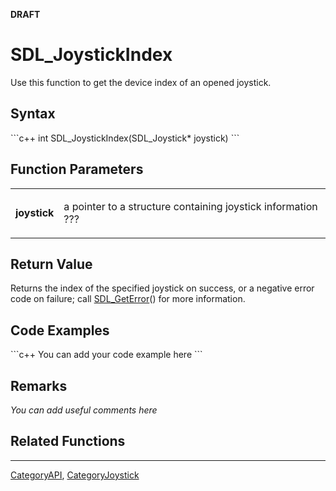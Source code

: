 <!-- pragma section-numbers off -->
<!-- pragma disable-camelcase -->
'''DRAFT'''

= SDL_JoystickIndex =
Use this function to get the device index of an opened joystick.


== Syntax ==
```c++
int SDL_JoystickIndex(SDL_Joystick* joystick)
```

== Function Parameters ==
{|
|'''joystick'''
|a pointer to a structure containing joystick information ???
|}

== Return Value ==
Returns the index of the specified joystick on success, or a negative error code on failure; call [[SDL_GetError]]() for more information.

== Code Examples ==
```c++
You can add your code example here
```

== Remarks ==
''You can add useful comments here''

== Related Functions ==

----
[[CategoryAPI]], [[CategoryJoystick]]
